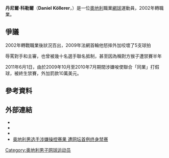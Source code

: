 {{Infobox 网球
|姓名=Daniel Köllerer
|照片=Köllerer 2009 US Open 01.jpg
|国籍={{AUT}}
|生年=1983年
|生日=8月17日
|出生地=[[奧地利|奧地利]]，[[韋爾斯_(上奧地利州)|韋爾斯]]
|居住地=奧地利，韋爾斯
|身高=180
|体重=80
|持拍手=右
|反拍=
| turnedpro             = 2002
| retired               = 2011<small>（被禁賽）
|球拍=
|球衣=
|球鞋=
|单打最高排名=55（2009年10月19日）
|现单打排名=
|单打冠军头衔=0
|职业战绩=
|奖金=757,918[[美元|美元]]
|澳网最好成绩=第一輪（2010）
|法网最好成绩=第一輪（2009、2010）
|温网最好成绩=第一輪（2009）
|美网最好成绩=第三輪（2009）
|双打最高排名=87（2009年3月9日）
|现双打排名=
|双打冠军头衔=0
|澳網雙打最好成績=第一輪（2010）
|美網雙打最好成績=第一輪（2009）
|大满贯个数=
|奥运会最好成绩=
}}

'''丹尼爾·科勒爾'''（'''Daniel Köllerer'''，{{bd|1983年|8月17日||}}）是一位[[奧地利|奧地利]]職業[[網球|網球]]運動員，2002年轉職業。
== 爭議 ==
2002年轉戰職業後狀況百出，2009年法網首輪他怒摔外加咬壞了5支球拍

辱罵對手和主審，也曾被幾十名選手聯名抵制，甚至因為稱對方猴子遭禁賽半年

2011年6月1日，由於2009年10月至2010年7月期間涉嫌唆使聯合「同業」打假球，被終生禁賽，外加罰款10萬美元。

== 參考資料 ==
{{reflist|2}}

== 外部連結 ==
* {{ATP|id=K551}}
* {{ITF Profile|id=30020602}}
* {{DavisCupplayerlink|id=30020602}}
* [http://sports.163.com/11/0601/13/75FFQHP300051CDG.html 奥地利男选手涉嫌操控赛果 遭网坛首例终身禁赛]{{Wayback|url=http://sports.163.com/11/0601/13/75FFQHP300051CDG.html |date=20201004043955 }}

{{网球人物小作品}}

{{DEFAULTSORT:Giraldo, Santiago}}
[[Category:奥地利男子网球运动员|Category:奥地利男子网球运动员]]